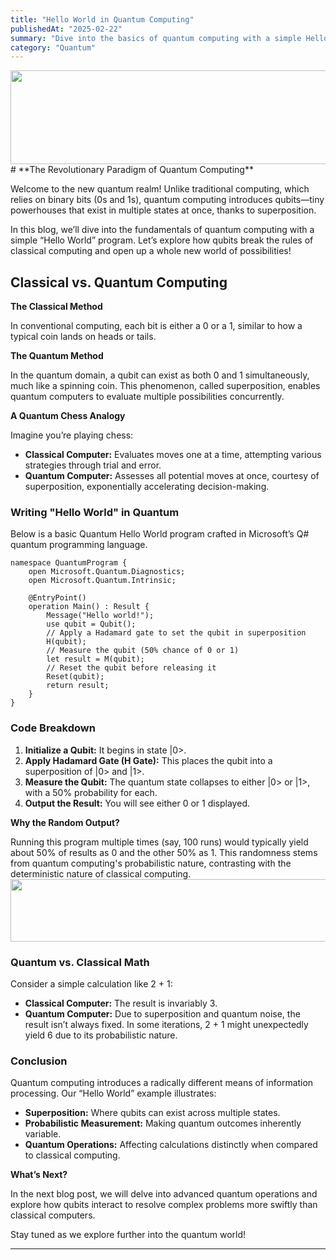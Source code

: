 ```yaml
---
title: "Hello World in Quantum Computing"
publishedAt: "2025-02-22"
summary: "Dive into the basics of quantum computing with a simple Hello World program. Learn about qubits, superposition, and quantum measurement."
category: "Quantum"
---
```


<img src="https://media.wired.com/photos/67af89857dee8eed7170b1eb/191:100/w_1280,c_limit/GettyImages-2156615862.jpg" width="1200" height="150" />
# **The Revolutionary Paradigm of Quantum Computing**

Welcome to the new quantum realm! Unlike traditional computing, which relies on binary bits (0s and 1s), quantum computing introduces qubits—tiny powerhouses that exist in multiple states at once, thanks to superposition.

In this blog, we’ll dive into the fundamentals of quantum computing with a simple “Hello World” program. Let’s explore how qubits break the rules of classical computing and open up a whole new world of possibilities!


## Classical vs. Quantum Computing

**The Classical Method**

In conventional computing, each bit is either a 0 or a 1, similar to how a typical coin lands on heads or tails.

**The Quantum Method**

In the quantum domain, a qubit can exist as both 0 and 1 simultaneously, much like a spinning coin. This phenomenon, called superposition, enables quantum computers to evaluate multiple possibilities concurrently.

**A Quantum Chess Analogy**

Imagine you’re playing chess:
- **Classical Computer:** Evaluates moves one at a time, attempting various strategies through trial and error.
- **Quantum Computer:** Assesses all potential moves at once, courtesy of superposition, exponentially accelerating decision-making.



### **Writing "Hello World" in Quantum**

Below is a basic Quantum Hello World program crafted in Microsoft’s Q# quantum programming language.

```qsharp
namespace QuantumProgram {
    open Microsoft.Quantum.Diagnostics;
    open Microsoft.Quantum.Intrinsic;

    @EntryPoint()
    operation Main() : Result {
        Message("Hello world!");
        use qubit = Qubit();
        // Apply a Hadamard gate to set the qubit in superposition
        H(qubit);
        // Measure the qubit (50% chance of 0 or 1)
        let result = M(qubit);
        // Reset the qubit before releasing it
        Reset(qubit);
        return result;
    }
}
```

### **Code Breakdown**

1. **Initialize a Qubit:** It begins in state |0>.
2. **Apply Hadamard Gate (H Gate):** This places the qubit into a superposition of |0> and |1>.
3. **Measure the Qubit:** The quantum state collapses to either |0> or |1>, with a 50% probability for each.
4. **Output the Result:** You will see either 0 or 1 displayed.

**Why the Random Output?**

Running this program multiple times (say, 100 runs) would typically yield about 50% of results as 0 and the other 50% as 1. This randomness stems from quantum computing's probabilistic nature, contrasting with the deterministic nature of classical computing.
<img src="https://github.com/srini3720/BlogImages/blob/main/BlogImages/quantumResult.png?raw=true" 
width="600" height="100" />

### **Quantum vs. Classical Math**

Consider a simple calculation like 2 + 1:
- **Classical Computer:** The result is invariably 3.
- **Quantum Computer:** Due to superposition and quantum noise, the result isn’t always fixed. In some iterations, 2 + 1 might unexpectedly yield 6 due to its probabilistic nature.

### **Conclusion**

Quantum computing introduces a radically different means of information processing. Our “Hello World” example illustrates:
- **Superposition:** Where qubits can exist across multiple states.
- **Probabilistic Measurement:** Making quantum outcomes inherently variable.
- **Quantum Operations:** Affecting calculations distinctly when compared to classical computing.

**What’s Next?**

In the next blog post, we will delve into advanced quantum operations and explore how qubits interact to resolve complex problems more swiftly than classical computers.

Stay tuned as we explore further into the quantum world! 

--- 